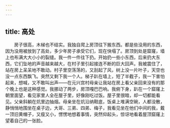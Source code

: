```yaml
---
---
---
```

title: 高处
---




　　房子很高，木梯也不结实。我独自爬上房顶往下搬东西。都是些没用的东西，因为没用被放到了高处，多少年房子承受它们，现在快塌了。房顶到处是窟窿，墙上也布满大大小小的裂缝。我一件一件往下扔。开始扔一些小东西，后来扔大东西，它们坠地的声音越来越大，在村子里引起接连不断的巨大回声。我被震住了，站在房上呆呆地不敢动。村子里空荡荡的，又刮起了风，树上没一片叶子，天空也没一点东西飘飞。突然又剩下我一个人。梯子趴在墙上，短了半截子，我一下害怕起来，想喊，又不敢叫出声——在元兴宫村母亲让我站在房上看父亲回来没有的那个晚上也是这种感觉。我挪动了两步，房顶嘎巴巴响。我俯下身，趴在一个窟窿上朝里面望，看见家里人全在屋子里，好像刚吃过饭。屋子里很暗，却一切都能看见。父亲斜躺在炕里边抽烟。母亲坐在炕沿纳鞋底，饭桌上堆满空碗，人都没散，静悄悄地围坐在桌子边，大哥、三弟、四弟、梅子，我看见坐在他们中间的我，戴一顶旧黄帽子，又瘦又小，愣愣地想着事情，突然仰起头，惊讶地看着屋顶窟窿上望着自己的一张脸。
